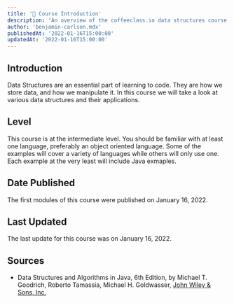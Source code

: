 ```yaml
---
title: '🚀 Course Introduction'
description: 'An overview of the coffeeclass.io data structures course.'
author: 'benjamin-carlson.mdx'
publishedAt: '2022-01-16T15:00:00'
updatedAt: '2022-01-16T15:00:00'
---
```


## Introduction

Data Structures are an essential part of learning to code. They are how we store data, and how we manipulate it. In this course we will take a look at various data structures and their applications.

## Level

This course is at the intermediate level. You should be familiar with at least one language, preferably an object oriented language. Some of the examples will cover a variety of languages while others will only use one. Each example at the very least will include Java exmaples.

## Date Published

The first modules of this course were published on January 16, 2022.

## Last Updated

The last update for this course was on January 16, 2022.

<AuthorCard author="benjamin-carlson.mdx" course="Data Structures" />

## Sources

- Data Structures and Algorithms in Java, 6th Edition, by Michael T. Goodrich, Roberto Tamassia, Michael H. Goldwasser, [John Wiley & Sons, Inc.](https://www.wiley.com/en-us/Data+Structures+and+Algorithms+in+Java%2C+6th+Edition-p-9781118803141)

